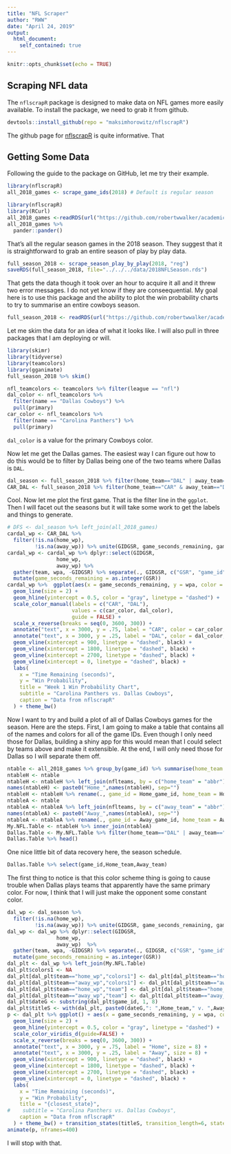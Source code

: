```yaml
---
title: "NFL Scraper"
author: "RWW"
date: "April 24, 2019"
output: 
  html_document:
    self_contained: true
---
```


```r
knitr::opts_chunk$set(echo = TRUE)
```

## Scraping NFL data

The `nflscrapR` package is designed to make data on NFL games more easily available.  To install the package, we need to grab it from github.

```r
devtools::install_github(repo = "maksimhorowitz/nflscrapR")
```

The github page for [nflscrapR](https://github.com/maksimhorowitz/nflscrapR) is quite informative.
That

## Getting Some Data

Following the guide to the package on GitHub, let me try their example.

```r
library(nflscrapR)
all_2018_games <- scrape_game_ids(2018) # Default is regular season
```

```r
library(nflscrapR)
library(RCurl)
all_2018_games <-readRDS(url("https://github.com/robertwwalker/academic-mymod/raw/master/data/NFLGames2018.rds"))
all_2018_games %>%
  pander::pander()
```

That's all the regular season games in the 2018 season.  They suggest that it is straightforward to grab an entire season of play by play data.

```r
full_season_2018 <- scrape_season_play_by_play(2018, "reg")
saveRDS(full_season_2018, file="../../../data/2018NFLSeason.rds")
```

That gets the data though it took over an hour to acquire it all and it threw two error messages.  I do not yet know if they are conseequential.  My goal here is to use this package and the ability to plot the win probability charts to try to summarise an entire cowboys season.

```r
full_season_2018 <- readRDS(url("https://github.com/robertwwalker/academic-mymod/raw/master/data/2018NFLSeason.rds")) # Downloaded it once.  It sits in rww.science/data
```

Let me skim the data for an idea of what it looks like.  I will also pull in three packages that I am deploying or will.

```r
library(skimr)
library(tidyverse)
library(teamcolors)
library(gganimate)
full_season_2018 %>% skim()
```

```r
nfl_teamcolors <- teamcolors %>% filter(league == "nfl")
dal_color <- nfl_teamcolors %>%
  filter(name == "Dallas Cowboys") %>%
  pull(primary)
car_color <- nfl_teamcolors %>%
  filter(name == "Carolina Panthers") %>%
  pull(primary)
```

`dal_color` is a value for the primary Cowboys color.

Now let me get the Dallas games.  The easiest way I can figure out how to do this would be to filter by Dallas being one of the two teams where Dallas is `DAL`.

```r
dal_season <- full_season_2018 %>% filter(home_team=="DAL" | away_team=="DAL")
CAR_DAL <- full_season_2018 %>% filter(home_team=="CAR" & away_team=="DAL")
```

Cool.  Now let me plot the first game.  That is the filter line in the `ggplot`.  Then I will facet out the seasons but it will take some work to get the labels and things to generate.

```r
# DFS <- dal_season %>% left_join(all_2018_games)
cardal_wp <- CAR_DAL %>% 
  filter(!is.na(home_wp),
         !is.na(away_wp)) %>% unite(GIDGSR, game_seconds_remaining, game_id, sep=":")
cardal_wp <- cardal_wp %>% dplyr::select(GIDGSR,
                home_wp,
                away_wp) %>%
  gather(team, wpa, -GIDGSR) %>% separate(., GIDGSR, c("GSR", "game_id"), sep=":") %>% 
  mutate(game_seconds_remaining = as.integer(GSR))
cardal_wp %>%  ggplot(aes(x = game_seconds_remaining, y = wpa, color = team)) +
  geom_line(size = 2) +
  geom_hline(yintercept = 0.5, color = "gray", linetype = "dashed") +
  scale_color_manual(labels = c("CAR", "DAL"),
                     values = c(car_color, dal_color),
                     guide = FALSE) +
  scale_x_reverse(breaks = seq(0, 3600, 300)) + 
  annotate("text", x = 3000, y = .75, label = "CAR", color = car_color, size = 8) + 
  annotate("text", x = 3000, y = .25, label = "DAL", color = dal_color, size = 8) +
  geom_vline(xintercept = 900, linetype = "dashed", black) + 
  geom_vline(xintercept = 1800, linetype = "dashed", black) + 
  geom_vline(xintercept = 2700, linetype = "dashed", black) + 
  geom_vline(xintercept = 0, linetype = "dashed", black) + 
  labs(
    x = "Time Remaining (seconds)",
    y = "Win Probability",
    title = "Week 1 Win Probability Chart",
    subtitle = "Carolina Panthers vs. Dallas Cowboys",
    caption = "Data from nflscrapR"
  ) + theme_bw()
```

Now I want to try and build a plot of all of Dallas Cowboys games for the season.  Here are the steps.  First, I am going to make a table that contains all of the names and colors for all of the game IDs.  Even though I only need those for Dallas, building a shiny app for this would mean that I could select by teams above and make it extensible.  At the end, I will only need those for Dallas so I will separate them off.

```r
ntable <- all_2018_games %>% group_by(game_id) %>% summarise(home_team = first(home_team), away_team = first(away_team)) %>% ungroup()
ntableH <- ntable
ntableH <- ntableH %>% left_join(nflteams, by = c("home_team" = "abbr"))
names(ntableH) <- paste0("Home_",names(ntableH), sep="")
ntableH <- ntableH %>% rename(., game_id = Home_game_id, home_team = Home_home_team, away_team = Home_away_team)
ntableA <- ntable
ntableA <- ntableA %>% left_join(nflteams, by = c("away_team" = "abbr"))
names(ntableA) <- paste0("Away_",names(ntableA), sep="")
ntableA <- ntableA %>% rename(., game_id = Away_game_id, home_team = Away_home_team, away_team = Away_away_team)
My.NFL.Table <- ntableH %>% inner_join(ntableA)
Dallas.Table <- My.NFL.Table %>% filter(home_team=="DAL" | away_team=="DAL")
Dallas.Table %>% head()
```

One nice little bit of data recovery here, the season schedule.

```r
Dallas.Table %>% select(game_id,Home_team,Away_team)
```


The first thing to notice is that this color scheme thing is going to cause trouble when Dallas plays teams that apparently have the same primary color.  For now, I think that I will just make the opponent some constant color.

```r
dal_wp <- dal_season %>% 
  filter(!is.na(home_wp),
         !is.na(away_wp)) %>% unite(GIDGSR, game_seconds_remaining, game_id, sep=":")
dal_wp <- dal_wp %>% dplyr::select(GIDGSR,
                home_wp,
                away_wp)  %>%
  gather(team, wpa, -GIDGSR) %>% separate(., GIDGSR, c("GSR", "game_id"), sep=":") %>% 
  mutate(game_seconds_remaining = as.integer(GSR))
dal_plt <- dal_wp %>% left_join(My.NFL.Table)
dal_plt$colors1 <- NA
dal_plt[dal_plt$team=="home_wp","colors1"] <- dal_plt[dal_plt$team=="home_wp","Home_primary"]
dal_plt[dal_plt$team=="away_wp","colors1"] <- dal_plt[dal_plt$team=="away_wp","Away_primary"]
dal_plt[dal_plt$team=="home_wp","team"] <- dal_plt[dal_plt$team=="home_wp","home_team"]
dal_plt[dal_plt$team=="away_wp","team"] <- dal_plt[dal_plt$team=="away_wp","away_team"]
dal_plt$dateG <- substring(dal_plt$game_id, 1, 8)
dal_plt$titleS <- with(dal_plt, paste0(dateG,": ",Home_team," v. ",Away_team))
p <- dal_plt %>% ggplot() + aes(x = game_seconds_remaining, y = wpa, color = team) +
  geom_line(size = 2) +
  geom_hline(yintercept = 0.5, color = "gray", linetype = "dashed") +
  scale_color_viridis_d(guide=FALSE) +
  scale_x_reverse(breaks = seq(0, 3600, 300)) + 
  annotate("text", x = 3000, y = .75, label = "Home", size = 8) + 
  annotate("text", x = 3000, y = .25, label = "Away", size = 8) +
  geom_vline(xintercept = 900, linetype = "dashed", black) + 
  geom_vline(xintercept = 1800, linetype = "dashed", black) + 
  geom_vline(xintercept = 2700, linetype = "dashed", black) + 
  geom_vline(xintercept = 0, linetype = "dashed", black) + 
  labs(
    x = "Time Remaining (seconds)",
    y = "Win Probability",
    title = "{closest_state}",
#    subtitle = "Carolina Panthers vs. Dallas Cowboys",
    caption = "Data from nflscrapR"
  ) + theme_bw() + transition_states(titleS, transition_length=6, state_length = 10)
animate(p, nframes=400)
```
I will stop with that.
